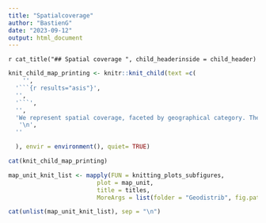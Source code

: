 ```yaml
---
title: "Spatialcoverage"
author: "BastienG"
date: "2023-09-12"
output: html_document
---
```


\clearpage

`r cat_title("## Spatial coverage ", child_headerinside = child_header)`



```r
knit_child_map_printing <- knitr::knit_child(text =c(
    '',
  '```{r results="asis"}', 
  '',
  '```',
  '',
  'We represent spatial coverage, faceted by geographical category. The geographical category depends on the area of the geographic polygon. In this case there are `r number_of_GRIDTYPE` categories which are `r GRIDTYPE`.', 
   '\n',
  ''

  ), envir = environment(), quiet= TRUE)
```

```r

cat(knit_child_map_printing)

```

```r

map_unit_knit_list <- mapply(FUN = knitting_plots_subfigures,
                         plot = map_unit,
                         title = titles,
                         MoreArgs = list(folder = "Geodistrib", fig.pathinside = fig.path))

```


```r

cat(unlist(map_unit_knit_list), sep = "\n")

```

